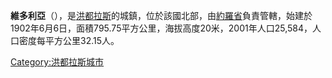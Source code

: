 {{Coord|14|56|18|N|87|23|33|W|display=title}}

'''維多利亞'''（{{lang-es|Victoria}}），是[[洪都拉斯|洪都拉斯]]的城鎮，位於該國北部，由[[約羅省|約羅省]]負責管轄，始建於1902年6月6日，面積795.75平方公里，海拔高度20米，2001年人口25,584，人口密度每平方公里32.15人。

{{Honduras-geo-stub}}
[[Category:洪都拉斯城市|Category:洪都拉斯城市]]